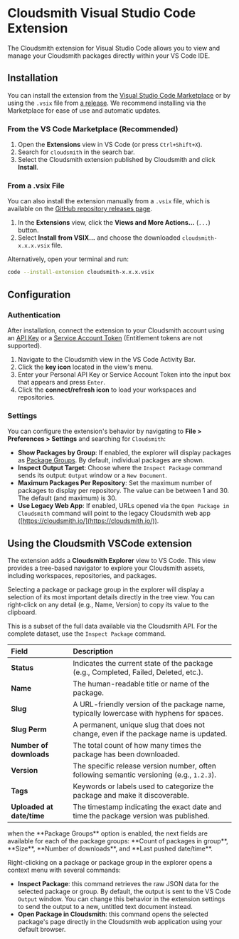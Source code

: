 

# Cloudsmith Visual Studio Code Extension

The Cloudsmith extension for Visual Studio Code allows you to view and manage your Cloudsmith packages directly within your VS Code IDE. 

<BlockImage src={overview} alt=""></BlockImage>

## Installation

You can install the extension from the [Visual Studio Code Marketplace](https://marketplace.visualstudio.com/items?itemName=Cloudsmith.cloudsmith-vsc) or by using the `.vsix` file from [a release](https://github.com/cloudsmith-io/cloudsmith-vscode-extension/releases). We recommend installing via the Marketplace for ease of use and automatic updates.

### From the VS Code Marketplace (Recommended)

1.  Open the **Extensions** view in VS Code (or press `Ctrl+Shift+X`).
2.  Search for `cloudsmith` in the search bar.
3.  Select the Cloudsmith extension published by Cloudsmith and click **Install**.

### From a .vsix File

You can also install the extension manually from a `.vsix` file, which is available on the [GitHub repository releases page](https://github.com/cloudsmith-io/cloudsmith-vscode-extension/releases).

1.  In the **Extensions** view, click the **Views and More Actions...** (`...`) button.
2.  Select **Install from VSIX...** and choose the downloaded `cloudsmith-x.x.x.vsix` file.

Alternatively, open your terminal and run:

```bash
code --install-extension cloudsmith-x.x.x.vsix
```

## Configuration

### Authentication

After installation, connect the extension to your Cloudsmith account using an [API Key](/about-cloudsmith/api-key) or a [Service Account Token](/accounts-and-teams/service-accounts) (Entitlement tokens are not supported).

1.  Navigate to the Cloudsmith view in the VS Code Activity Bar.
2.  Click the **key icon** located in the view's menu.
3.  Enter your Personal API Key or Service Account Token into the input box that appears and press `Enter`.
4.  Click the **connect/refresh icon** to load your workspaces and repositories.

<BlockImage src={configure} alt=""></BlockImage>

### Settings

You can configure the extension's behavior by navigating to **File > Preferences > Settings** and searching for `Cloudsmith`:

- **Show Packages by Group**: If enabled, the explorer will display packages as [Package Groups](/artifact-management/package-groups). By default, individual packages are shown.
- **Inspect Output Target**: Choose where the `Inspect Package` command sends its output: `Output` window or a `New Document`.
- **Maximum Packages Per Repository**: Set the maximum number of packages to display per repository. The value can be between 1 and 30. The default (and maximum) is 30.
- **Use Legacy Web App**: If enabled, URLs opened via the `Open Package in Cloudsmith` command will point to the legacy Cloudsmith web app ([https://cloudsmith.io/](https://cloudsmith.io/)).

## Using the Cloudsmith VSCode extension

The extension adds a **Cloudsmith Explorer** view to VS Code. This view provides a tree-based navigator to explore your Cloudsmith assets, including workspaces, repositories, and packages.

Selecting a package or package group in the explorer will display a selection of its most important details directly in the tree view. You can right-click on any detail (e.g., Name, Version) to copy its value to the clipboard.

This is a subset of the full data available via the Cloudsmith API. For the complete dataset, use the `Inspect Package` command.

| Field                 | Description                                                                          |
| :-------------------- | :----------------------------------------------------------------------------------- |
| **Status** | Indicates the current state of the package (e.g., Completed, Failed, Deleted, etc.).     |
| **Name** | The human-readable title or name of the package.                                     |
| **Slug** | A URL-friendly version of the package name, typically lowercase with hyphens for spaces. |
| **Slug Perm** | A permanent, unique slug that does not change, even if the package name is updated.  |
| **Number of downloads** | The total count of how many times the package has been downloaded.                   |
| **Version** | The specific release version number, often following semantic versioning (e.g., `1.2.3`). |
| **Tags** | Keywords or labels used to categorize the package and make it discoverable.          |
| **Uploaded at date/time**| The timestamp indicating the exact date and time the package version was published.    |

<Note variant="note" headline="Note">
when the **Package Groups** option is enabled, the next fields are available for each of the package groups: **Count of packages in group**, **Size**, **Number of downloads**, and **Last pushed date/time**.
</Note>

Right-clicking on a package or package group in the explorer opens a context menu with several commands:
- **Inspect Package**: this command retrieves the raw JSON data for the selected package or group. By default, the output is sent to the VS Code `Output` window. You can change this behavior in the extension settings to send the output to a new, untitled text document instead.
- **Open Package in Cloudsmith**: this command opens the selected package's page directly in the Cloudsmith web application using your default browser.
